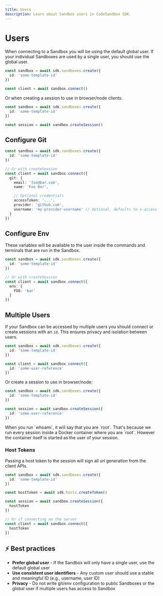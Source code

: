 ```yaml
---
title: Users
description: Learn about Sandbox users in CodeSandbox SDK.
---
```



# Users

When connecting to a Sandbox you will be using the default global user. If your individual Sandboxes are used by a single user, you should use the global user.

```ts
const sandbox = await sdk.sandboxes.create({
  id: 'some-template-id'
})

const client = await sandbox.connect()
```

Or when creating a session to use in browser/node clients:

```ts
const sandbox = await sdk.sandboxes.create({
  id: 'some-template-id'
})

const session = await sandbox.createSession()
```

## Configure Git

```ts
const sandbox = await sdk.sandboxes.create({
  id: 'some-template-id'
})

// Or with createSession
const client = await sandbox.connect({
  git: {
    email: 'foo@bar.com',
    name: 'Foo Bar',

    // Optional credentials
    accessToken: '...',
    provider: 'github.com',
    username: 'my-provider-username' // Optional, defaults to x-access-token
  }
})
```

## Configure Env

These variables will be available to the user inside the commands and terminals that are run in the Sandbox.

```ts
const sandbox = await sdk.sandboxes.create({
  id: 'some-template-id'
})

// Or with createSession
const client = await sandbox.connect({
  env: {
    FOO: 'bar'
  }
})
```

## Multiple Users

If your Sandbox can be accessed by multiple users you should connect or create sessions with an `id`. This ensures privacy and isolation between users.

```ts
const sandbox = await sdk.sandboxes.create({
  id: 'some-template-id'
})

const client = await sandbox.connect({
  id: 'some-user-reference'
})
```

Or create a session to use in browser/node:

```ts
const sandbox = await sdk.sandboxes.create({
  id: 'some-template-id'
})

const session = await sandbox.createSession({
  id: 'some-user-reference'
})
```

<Callout>
When you run `whoami`, it will say that you are `root`. That's because we run every session inside a Docker container where you are `root`. However the container itself is started as the user of your session.
</Callout>

### Host Tokens

Passing a host token to the session will sign all url generation from the client APIs.

```ts
const sandbox = await sdk.sandboxes.create({
  id: 'some-template-id'
})

const hostToken = await sdk.hosts.createToken()

const session = await sandbox.createSession({
  hostToken
})

// Or if connecting on the server
const client = await sandbox.connect({
  hostToken
})
```

## ⚡ Best practices

- **Prefer global user** - If the Sandbox will only have a single user, use the default global user
- **Use consistent user identifiers** - Any custom user should use a stable and meaningful ID (e.g., username, user ID)
- **Privacy** - Do not write git/env configuration to public Sandboxes or the global user if multiple users has access to Sandbox
